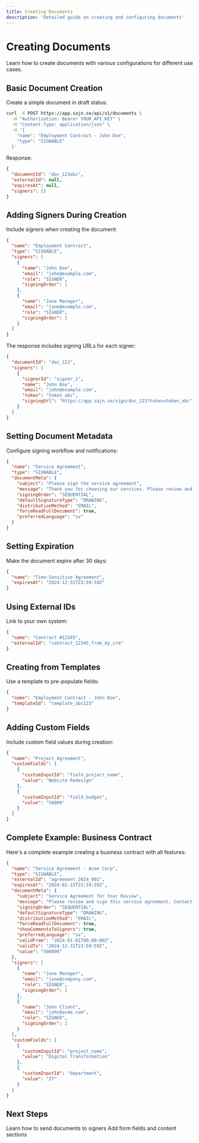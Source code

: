 ```yaml
---
title: Creating Documents
description: 'Detailed guide on creating and configuring documents'
---
```


# Creating Documents

Learn how to create documents with various configurations for different use cases.

## Basic Document Creation

Create a simple document in draft status:

```bash
curl -X POST https://app.sajn.se/api/v1/documents \
  -H "Authorization: Bearer YOUR_API_KEY" \
  -H "Content-Type: application/json" \
  -d '{
    "name": "Employment Contract - John Doe",
    "type": "SIGNABLE"
  }'
```

Response:

```json
{
  "documentId": "doc_123abc",
  "externalId": null,
  "expiresAt": null,
  "signers": []
}
```

## Adding Signers During Creation

Include signers when creating the document:

```json
{
  "name": "Employment Contract",
  "type": "SIGNABLE",
  "signers": [
    {
      "name": "John Doe",
      "email": "john@example.com",
      "role": "SIGNER",
      "signingOrder": 1
    },
    {
      "name": "Jane Manager",
      "email": "jane@example.com",
      "role": "SIGNER",
      "signingOrder": 2
    }
  ]
}
```

The response includes signing URLs for each signer:

```json
{
  "documentId": "doc_123",
  "signers": [
    {
      "signerId": "signer_1",
      "name": "John Doe",
      "email": "john@example.com",
      "token": "token_abc",
      "signingUrl": "https://app.sajn.se/sign/doc_123?token=token_abc"
    }
  ]
}
```

## Setting Document Metadata

Configure signing workflow and notifications:

```json
{
  "name": "Service Agreement",
  "type": "SIGNABLE",
  "documentMeta": {
    "subject": "Please sign the service agreement",
    "message": "Thank you for choosing our services. Please review and sign the attached agreement.",
    "signingOrder": "SEQUENTIAL",
    "defaultSignatureType": "DRAWING",
    "distributionMethod": "EMAIL",
    "forceReadFullDocument": true,
    "preferredLanguage": "sv"
  }
}
```

## Setting Expiration

Make the document expire after 30 days:

```json
{
  "name": "Time-Sensitive Agreement",
  "expiresAt": "2024-12-31T23:59:59Z"
}
```

## Using External IDs

Link to your own system:

```json
{
  "name": "Contract #12345",
  "externalId": "contract_12345_from_my_crm"
}
```

## Creating from Templates

Use a template to pre-populate fields:

```json
{
  "name": "Employment Contract - John Doe",
  "templateId": "template_abc123"
}
```

## Adding Custom Fields

Include custom field values during creation:

```json
{
  "name": "Project Agreement",
  "customFields": [
    {
      "customInputId": "field_project_name",
      "value": "Website Redesign"
    },
    {
      "customInputId": "field_budget",
      "value": "50000"
    }
  ]
}
```

## Complete Example: Business Contract

Here's a complete example creating a business contract with all features:

```json
{
  "name": "Service Agreement - Acme Corp",
  "type": "SIGNABLE",
  "externalId": "agreement_2024_001",
  "expiresAt": "2024-02-15T23:59:59Z",
  "documentMeta": {
    "subject": "Service Agreement for Your Review",
    "message": "Please review and sign this service agreement. Contact us if you have any questions.",
    "signingOrder": "SEQUENTIAL",
    "defaultSignatureType": "DRAWING",
    "distributionMethod": "EMAIL",
    "forceReadFullDocument": true,
    "showCommentsToSigners": true,
    "preferredLanguage": "sv",
    "validFrom": "2024-01-01T00:00:00Z",
    "validTo": "2024-12-31T23:59:59Z",
    "value": "500000"
  },
  "signers": [
    {
      "name": "Jane Manager",
      "email": "jane@company.com",
      "role": "SIGNER",
      "signingOrder": 1
    },
    {
      "name": "John Client",
      "email": "john@acme.com",
      "role": "SIGNER",
      "signingOrder": 2
    }
  ],
  "customFields": [
    {
      "customInputId": "project_name",
      "value": "Digital Transformation"
    },
    {
      "customInputId": "department",
      "value": "IT"
    }
  ]
}
```

## Next Steps

<CardGroup cols={2}>
  <Card title="Send for Signing" icon="paper-plane" href="/guides/send-for-signing">
    Learn how to send documents to signers
  </Card>
  <Card title="Document Fields" icon="list" href="/api-reference/POST%20/api/v1/documents/{id}/fields">
    Add form fields and content sections
  </Card>
</CardGroup>
